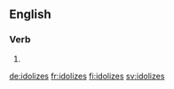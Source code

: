 ==English==

===Verb===
{{head|en|verb form}}

# {{en-third-person singular of|idolize}}

[[de:idolizes]]
[[fr:idolizes]]
[[fi:idolizes]]
[[sv:idolizes]]